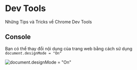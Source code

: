# Dev Tools
Những Tips và Tricks về Chrome Dev Tools

## Console
Bạn có thể thay đổi nội dụng của trang web bằng cách sử dụng `document.designMode = "On"`

<img src="../../../../images/designMode.jpg" title='document.designMode = "On"' alt='document.designMode = "On"' />
